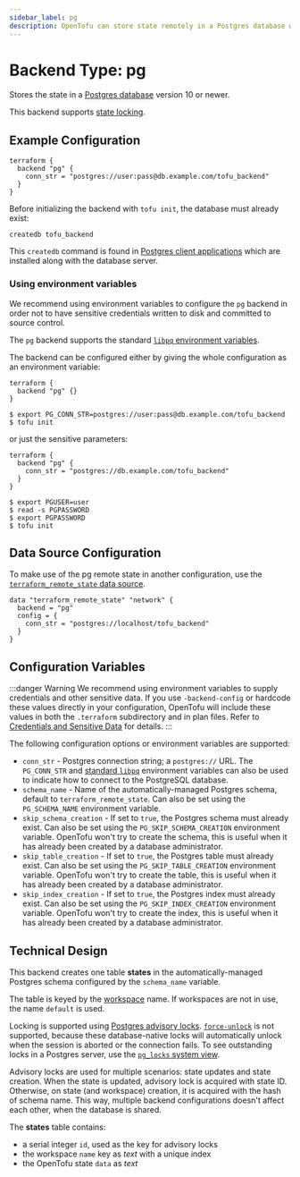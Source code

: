 ```yaml
---
sidebar_label: pg
description: OpenTofu can store state remotely in a Postgres database with locking.
---
```


# Backend Type: pg

Stores the state in a [Postgres database](https://www.postgresql.org) version 10 or newer.

This backend supports [state locking](../../../language/state/locking.mdx).

## Example Configuration

```hcl
terraform {
  backend "pg" {
    conn_str = "postgres://user:pass@db.example.com/tofu_backend"
  }
}
```

Before initializing the backend with `tofu init`, the database must already exist:

```
createdb tofu_backend
```

This `createdb` command is found in [Postgres client applications](https://www.postgresql.org/docs/10/reference-client.html) which are installed along with the database server.


### Using environment variables

We recommend using environment variables to configure the `pg` backend in order
not to have sensitive credentials written to  disk and committed to source
control.

The `pg` backend supports the standard [`libpq` environment variables](https://www.postgresql.org/docs/current/libpq-envars.html).

The backend can be configured either by giving the whole configuration as an
environment variable:

```hcl
terraform {
  backend "pg" {}
}
```

```shellsession
$ export PG_CONN_STR=postgres://user:pass@db.example.com/tofu_backend
$ tofu init
```

or just the sensitive parameters:

```hcl
terraform {
  backend "pg" {
    conn_str = "postgres://db.example.com/tofu_backend"
  }
}
```

```shellsession
$ export PGUSER=user
$ read -s PGPASSWORD
$ export PGPASSWORD
$ tofu init
```

## Data Source Configuration

To make use of the pg remote state in another configuration, use the [`terraform_remote_state` data source](../../../language/state/remote-state-data.mdx).

```hcl
data "terraform_remote_state" "network" {
  backend = "pg"
  config = {
    conn_str = "postgres://localhost/tofu_backend"
  }
}
```

## Configuration Variables

:::danger Warning
We recommend using environment variables to supply credentials and other sensitive data. If you use `-backend-config` or hardcode these values directly in your configuration, OpenTofu will include these values in both the `.terraform` subdirectory and in plan files. Refer to [Credentials and Sensitive Data](../../../language/settings/backends/configuration.mdx#credentials-and-sensitive-data) for details.
:::

The following configuration options or environment variables are supported:

- `conn_str` - Postgres connection string; a `postgres://` URL. The `PG_CONN_STR` and [standard `libpq`](https://www.postgresql.org/docs/current/libpq-envars.html) environment variables can also be used to indicate how to connect to the PostgreSQL database.
- `schema_name` - Name of the automatically-managed Postgres schema, default to `terraform_remote_state`. Can also be set using the `PG_SCHEMA_NAME` environment variable.
- `skip_schema_creation` - If set to `true`, the Postgres schema must already exist. Can also be set using the `PG_SKIP_SCHEMA_CREATION` environment variable. OpenTofu won't try to create the schema, this is useful when it has already been created by a database administrator.
- `skip_table_creation` - If set to `true`, the Postgres table must already exist. Can also be set using the `PG_SKIP_TABLE_CREATION` environment variable. OpenTofu won't try to create the table, this is useful when it has already been created by a database administrator.
- `skip_index_creation` - If set to `true`, the Postgres index must already exist. Can also be set using the `PG_SKIP_INDEX_CREATION` environment variable. OpenTofu won't try to create the index, this is useful when it has already been created by a database administrator.

## Technical Design

This backend creates one table **states** in the automatically-managed Postgres schema configured by the `schema_name` variable.

The table is keyed by the [workspace](../../../language/state/workspaces.mdx) name. If workspaces are not in use, the name `default` is used.

Locking is supported using [Postgres advisory locks](https://www.postgresql.org/docs/9.5/explicit-locking.html#ADVISORY-LOCKS). [`force-unlock`](../../../cli/commands/force-unlock.mdx) is not supported, because these database-native locks will automatically unlock when the session is aborted or the connection fails. To see outstanding locks in a Postgres server, use the [`pg_locks` system view](https://www.postgresql.org/docs/9.5/view-pg-locks.html).

Advisory locks are used for multiple scenarios: state updates and state creation. When the state is updated, advisory lock is acquired with state ID. Otherwise, on state (and workspace) creation, it is acquired with the hash of schema name. This way, multiple backend configurations doesn't affect each other, when the database is shared.

The **states** table contains:

- a serial integer `id`, used as the key for advisory locks
- the workspace `name` key as _text_ with a unique index
- the OpenTofu state `data` as _text_
